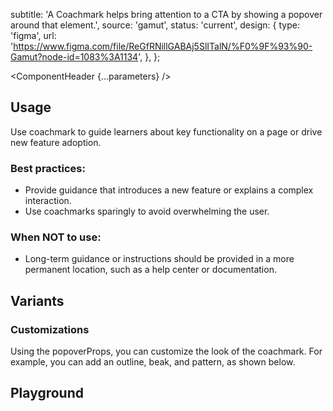 


  subtitle: 'A Coachmark helps bring attention to a CTA by showing a popover around that element.',
  source: 'gamut',
  status: 'current',
  design: {
    type: 'figma',
    url:
      'https://www.figma.com/file/ReGfRNillGABAj5SlITalN/%F0%9F%93%90-Gamut?node-id=1083%3A1134',
  },
};

<Meta of={CoachmarkStories} />

<ComponentHeader {...parameters} />

## Usage

Use coachmark to guide learners about key functionality on a page or drive new feature adoption.

### Best practices:
- Provide guidance that introduces a new feature or explains a complex interaction.
- Use coachmarks sparingly to avoid overwhelming the user.

### When NOT to use:
- Long-term guidance or instructions should be provided in a more permanent location, such as a help center or documentation.

## Variants

### Customizations

Using the popoverProps, you can customize the look of the coachmark. For example, you can add an outline, beak, and pattern, as shown below.

<Canvas of={CoachmarkStories.Customized} />


## Playground

<Canvas sourceState="shown">
  <Story of={CoachmarkStories.Default} />
</Canvas>

<Controls />

